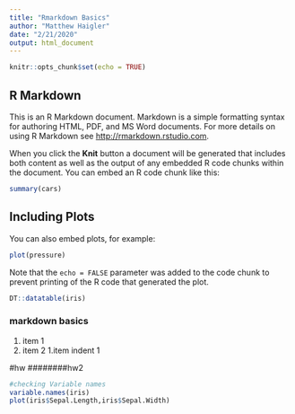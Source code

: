 ```yaml
---
title: "Rmarkdown Basics"
author: "Matthew Haigler"
date: "2/21/2020"
output: html_document
---
```


```r
knitr::opts_chunk$set(echo = TRUE)
```

## R Markdown

This is an R Markdown document. Markdown is a simple formatting syntax for authoring HTML, PDF, and MS Word documents. For more details on using R Markdown see <http://rmarkdown.rstudio.com>.

When you click the **Knit** button a document will be generated that includes both content as well as the output of any embedded R code chunks within the document. You can embed an R code chunk like this:

```r
summary(cars)
```

## Including Plots

You can also embed plots, for example:

```r
plot(pressure)
```

Note that the `echo = FALSE` parameter was added to the code chunk to prevent printing of the R code that generated the plot.


```r
DT::datatable(iris)
```


###  markdown basics 
1. item 1
2. item 2
  1.item indent 1


#hw
########hw2



```r
#checking Variable names
variable.names(iris)
plot(iris$Sepal.Length,iris$Sepal.Width)

```














